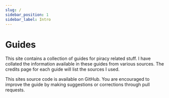 ```yaml
---
slug: /
sidebar_position: 1
sidebar_label: Intro
---
```

# Guides 

This site contains a collection of guides for piracy related stuff. I have collated the information available in these guides from various sources. The credits page for each guide will list the sources I used.

This sites source code is available on GitHub. You are encouraged to improve the guide by making suggestions or corrections through pull requests.
